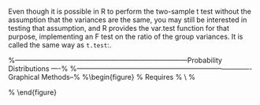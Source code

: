 
\subsubsection{Comparison of variances}


Even though it is possible in R to perform the two-sample t test without the assumption that the variances are the same, you may still be interested
in testing that assumption, and R provides the var.test function for that purpose, implementing an F test on the ratio of the group variances. It is
called the same way as ``t.test``:.

\begin{verbatim}
> var.test(expend~stature)
\end{verbatim}





%---------------------------------------------------------------------------Probability Distributions ----%
\newpage
\chapter{Probability Distributions}
\section{Generating a set of random numbers}

\begin{framed}
\large \begin{verbatim}
rnorm(10)
\end{verbatim}\large
\end{framed}


%----------------------------------------------------------------------------Graphical Methods--%
\newpage
\chapter{Graphical methods}

\section{Scatterplots}
%\begin{figure}
% Requires \usepackage{graphicx}
% \includegraphics[scale=0.40]{MTCARSmpgwt.png}\\
% \caption{Scatterplot}\label{mpgwt}
% \end{figure}


\section{Adding titles, lines, points to plots}


\large \begin{verbatim}
library(MASS)
# Colour points and choose plotting symbols according to a levels of a factor
plot(Cars93$Weight, Cars93$EngineSize, col=as.numeric(Cars93$Type),
pch=as.numeric(Cars93$Type))

# Adds x and y axes labels and a title.
plot(Cars93$Weight, Cars93$EngineSize, ylab="Engine Size",
xlab="Weight", main="My plot")
# Add lines to the plot.
lines(x=c(min(Cars93$Weight), max(Cars93$Weight)), y=c(min(Cars93$EngineSize),
max(Cars93$EngineSize)), lwd=4, lty=3, col="green")
abline(h=3, lty=2)
abline(v=1999, lty=4)
# Add points to the plot.
\end{verbatim}\large











